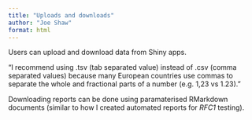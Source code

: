 ```yaml
---
title: "Uploads and downloads"
author: "Joe Shaw"
format: html
---
```


Users can upload and download data from Shiny apps.

"I recommend using .tsv (tab separated value) instead of .csv (comma separated values) because many European countries use commas to separate the whole and fractional parts of a number (e.g. 1,23 vs 1.23)."

Downloading reports can be done using paramaterised RMarkdown documents (similar to how I created automated reports for *RFC1* testing).
